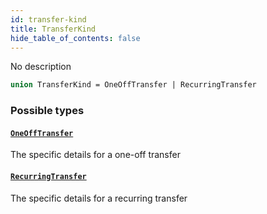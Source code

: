 ```yaml
---
id: transfer-kind
title: TransferKind
hide_table_of_contents: false
---
```



No description

```graphql
union TransferKind = OneOffTransfer | RecurringTransfer
```


### Possible types

#### [`OneOffTransfer`](/docs/testnet/graphql/objects/one-off-transfer)

The specific details for a one-off transfer


#### [`RecurringTransfer`](/docs/testnet/graphql/objects/recurring-transfer)

The specific details for a recurring transfer




